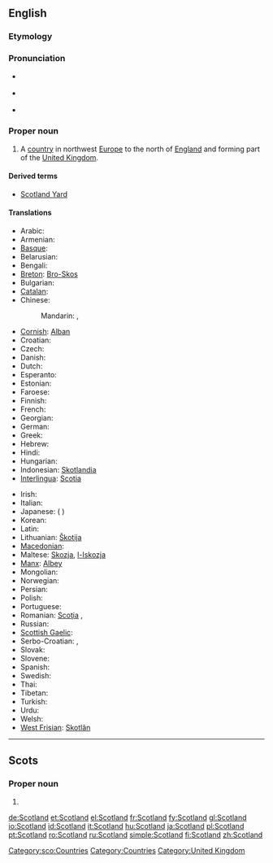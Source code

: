==English==
{{wikipedia}}

===Etymology===
{{compound|Scot|land}}

===Pronunciation===
* {{a|UK}} {{IPA|/ˈskɒt.lənd/}}
* {{a|US}} {{IPA|/ˈskɑt.lənd/}}
* {{audio|en-us-Scotland.ogg|Audio (US)}}

===Proper noun===
{{en-proper noun}}

# A [[country]] in northwest [[Europe]] to the north of [[England]] and forming part of the [[United Kingdom]].

====Derived terms====
* [[Scotland Yard]]

====Translations====
{{trans-top|country in northwest Europe to the north of England}}
* Arabic: {{t|ar|إسكتلندا|f|tr='iskutlanda|sc=Arab}}
* Armenian: {{t-|hy|Շոտլանդիա|tr=Šotlandia}}
* [[Basque]]: {{t|eu|Eskozia|xs=Basque}}
* Belarusian: {{t|be|Шатландыя|f|tr=Šatlándyja|sc=Cyrl}}
* Bengali: {{t|bn|স্কটল্যান্ড|tr=skaṭlyānḍa|sc=Beng}}
* [[Breton]]: [[Bro-Skos]]
* Bulgarian: {{t|bg|Шотландия|f|tr=Šotlándija|sc=Cyrl}}
* [[Catalan]]: {{t-|ca|Escòcia|f}}
* Chinese:
*: Mandarin: {{t|zh|蘇格蘭|sc=Hani}},  {{t|zh|苏格兰|tr=Sūgélán|sc=Hani}}
* [[Cornish]]: [[Alban]]
* Croatian: {{t-|hr|Škotska|f|alt=Škȍtskā}}
* Czech: {{t+|cs|Skotsko}}
* Danish: {{t+|da|Skotland}}
* Dutch: {{t+|nl|Schotland}}
* Esperanto: {{t-|eo|Skotlando|xs=Esperanto}}
* Estonian: {{t-|et|Šotimaa}}
* Faroese: {{t-|fo|Skotland|n|xs=Faroese}}
* Finnish: {{t+|fi|Skotlanti}}
* French: {{t+|fr|Écosse|f}}
* Georgian: {{t|ka|შოტლანდია|tr=šotʼlandia|sc=Geor}}
* German: {{t+|de|Schottland|n}}
* Greek: {{t+|el|Σκωτία|f|tr=Skotía}}
* Hebrew: {{t|he|סקוטלנד|m|tr=skótland|sc=Hebr}}
* Hindi: {{t|hi|स्कॉटलैंड|tr=skoṭlaiṇḍ|sc=Deva}}
* Hungarian: {{t+|hu|Skócia}}
* Indonesian: [[Skotlandia]]
* [[Interlingua]]: [[Scotia]]
{{trans-mid}}
* Irish: {{t-|ga|Albain|f|xs=Irish}}
* Italian: {{t+|it|Scozia|f}}
* Japanese: {{t|ja|スコットランド|tr=Sukottorándo|sc=Jpan}} ({{qualifier|obsolete}} {{t|ja|蘇格蘭|sc=Jpan}})
* Korean: {{t|ko|스코틀랜드|tr=Seukoteullaendeu|sc=Kore}}
* Latin: {{t-|la|Caledonia|f}}
* Lithuanian: [[Škotija]] {{f}}
* [[Macedonian]]: {{t|mk|Шкотска|f|tr=Škótska|sc=Cyrl}}
* Maltese: [[Skozja]], [[l-Iskozja]]
* [[Manx]]: [[Albey]]
* Mongolian: {{t|mn|Шотланд|tr=Šotlánd|sc=Cyrl}}
* Norwegian: {{t+|no|Skottland}}
* Persian: {{t|fa|اسکاتلند|tr=Eskâtland|sc=fa-Arab}}
* Polish: {{t+|pl|Szkocja|f}}
* Portuguese: {{t+|pt|Escócia|f}}
* Romanian: [[Scoţia]] {{f}},  {{t|ro|Scoţia|f}}
* Russian: {{t|ru|Шотландия|f|tr=Šotlándija|sc=Cyrl}}
* [[Scottish Gaelic]]: {{t-|gd|Alba|f|xs=Scottish Gaelic}}
* Serbo-Croatian: {{t|sh|Шкотска|f}},  {{t|sh|Škotska|f}}
* Slovak: {{t-|sk|Škótsko|n}}
* Slovene: {{t+|sl|Škotska|f}}
* Spanish: {{t+|es|Escocia|f}}
* Swedish: {{t+|sv|Skottland}}
* Thai: {{t|th|สกอตแลนด์|tr=sòk-òt-laen|sc=Thai}}
* Tibetan: {{tø|bo|སུའུ་ཀེ་ལན་|tr=su ke len|sc=Tibt|xs=Tibetan}}
* Turkish: {{t+|tr|İskoçya}}
* Urdu: {{t|ur|اسکاچستان|sc=ur-Arab}}
* Welsh: {{t-|cy|yr Alban|f|xs=Welsh}}
* [[West Frisian]]: [[Skotlân]]
{{trans-bottom}}
----

==Scots==
{{wikipedia|lang=sco}}

===Proper noun===
{{sco-proper noun}}

# {{l|en|Scotland}}

[[Category:sco:Countries]]

[[Category:Countries]]
[[Category:United Kingdom]]

[[de:Scotland]]
[[et:Scotland]]
[[el:Scotland]]
[[fr:Scotland]]
[[fy:Scotland]]
[[gl:Scotland]]
[[io:Scotland]]
[[id:Scotland]]
[[it:Scotland]]
[[hu:Scotland]]
[[ja:Scotland]]
[[pl:Scotland]]
[[pt:Scotland]]
[[ro:Scotland]]
[[ru:Scotland]]
[[simple:Scotland]]
[[fi:Scotland]]
[[zh:Scotland]]